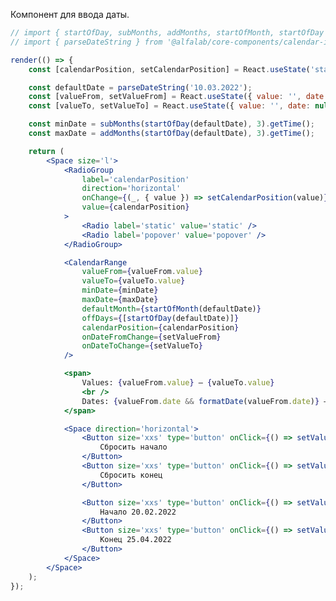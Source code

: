 Компонент для ввода даты.

```jsx live
// import { startOfDay, subMonths, addMonths, startOfMonth, startOfDay } from 'date-fns';
// import { parseDateString } from '@alfalab/core-components/calendar-input';

render(() => {
    const [calendarPosition, setCalendarPosition] = React.useState('static');

    const defaultDate = parseDateString('10.03.2022');
    const [valueFrom, setValueFrom] = React.useState({ value: '', date: null });
    const [valueTo, setValueTo] = React.useState({ value: '', date: null });

    const minDate = subMonths(startOfDay(defaultDate), 3).getTime();
    const maxDate = addMonths(startOfDay(defaultDate), 3).getTime();

    return (
        <Space size='l'>
            <RadioGroup
                label='calendarPosition'
                direction='horizontal'
                onChange={(_, { value }) => setCalendarPosition(value)}
                value={calendarPosition}
            >
                <Radio label='static' value='static' />
                <Radio label='popover' value='popover' />
            </RadioGroup>

            <CalendarRange
                valueFrom={valueFrom.value}
                valueTo={valueTo.value}
                minDate={minDate}
                maxDate={maxDate}
                defaultMonth={startOfMonth(defaultDate)}
                offDays={[startOfDay(defaultDate)]}
                calendarPosition={calendarPosition}
                onDateFromChange={setValueFrom}
                onDateToChange={setValueTo}
            />

            <span>
                Values: {valueFrom.value} — {valueTo.value}
                <br />
                Dates: {valueFrom.date && formatDate(valueFrom.date)} — {valueTo.date && formatDate(valueTo.date)}
            </span>

            <Space direction='horizontal'>
                <Button size='xxs' type='button' onClick={() => setValueFrom('')}>
                    Сбросить начало
                </Button>
                <Button size='xxs' type='button' onClick={() => setValueTo('')}>
                    Сбросить конец
                </Button>

                <Button size='xxs' type='button' onClick={() => setValueFrom('20.02.2022')}>
                    Начало 20.02.2022
                </Button>
                <Button size='xxs' type='button' onClick={() => setValueTo('25.04.2022')}>
                    Конец 25.04.2022
                </Button>
            </Space>
        </Space>
    );
});
```
